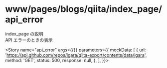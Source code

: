 
<Meta
  title="www/pages/blogs/qiita/index_page/api_error"
  component={BlogsQiitaIndexPage}
  decorators={[withMock]}
/>

# www/pages/blogs/qiita/index_page/api_error

index_page の説明  
API エラーのときの表示

<Story
  name="api_error"
  args={{}}
  parameters={{
    mockData: [
      {
        url: 'https://api.github.com/repos/igara/qiita-export/contents/data/igara',
        method: 'GET',
        status: 500,
        response: null,
      },
    ],
  }}></Story>

<Source>
  <BlogsQiitaIndexPage />
</Source>

<Props story="api_error" />
